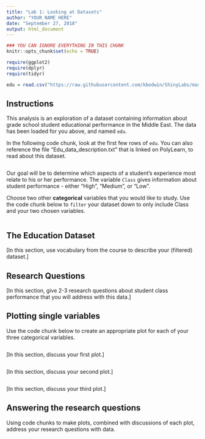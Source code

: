 ```yaml
---
title: "Lab 1: Looking at Datasets"
author: "YOUR NAME HERE"
date: "September 27, 2018"
output: html_document
---
```


```r
### YOU CAN IGNORE EVERYTHING IN THIS CHUNK
knitr::opts_chunk$set(echo = TRUE)

require(ggplot2)
require(dplyr)
require(tidyr)

edu = read.csv("https://raw.githubusercontent.com/kbodwin/ShinyLabs/master/Datasets/Edu-Data.csv")

```

## Instructions

This analysis is an exploration of a dataset containing information about grade school student educational performance in the Middle East.  The data has been loaded for you above, and named `edu`.

In the following code chunk, look at the first few rows of `edu`.  You can also reference the file "Edu_data_description.txt" that is linked on PolyLearn, to read about this dataset.

```r

```

Our goal will be to determine which aspects of a student's experience most relate to his or her performance.  The variable `Class` gives information about student performance - either "High", "Medium", or "Low".

Choose two other **categorical** variables that you would like to study.  Use the code chunk below to `filter` your dataset down to only include Class and your two chosen variables.

```r

```


## The Education Dataset


[In this section, use vocabulary from the course to describe your (filtered) dataset.]

## Research Questions

[In this section, give 2-3 research questions about student class performance that you will address with this data.]

## Plotting single variables

Use the code chunk below to create an appropriate plot for each of your three categorical variables.

```r

```

[In this section, discuss your first plot.]

```r

```

[In this section, discuss your second plot.]

```r

```

[In this section, discuss your third plot.]

## Answering the research questions

Using code chunks to make plots, combined with discussions of each plot, address your research questions with data.


